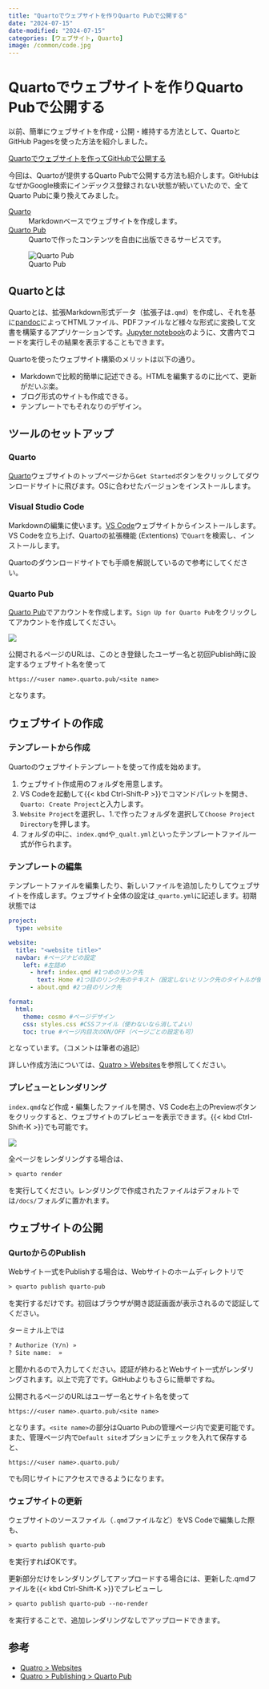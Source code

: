 ---
title: "Quartoでウェブサイトを作りQuarto Pubで公開する"
date: "2024-07-15"
date-modified: "2024-07-15"
categories: [ウェブサイト, Quarto]
image: /common/code.jpg
---

Quartoでウェブサイトを作りQuarto Pubで公開する
==============================================

以前、簡単にウェブサイトを作成・公開・維持する方法として、QuartoとGitHub Pagesを使った方法を紹介しました。

[Quartoでウェブサイトを作ってGitHubで公開する](/posts/website_quatro_github/)

今回は、Quartoが提供するQuarto Pubで公開する方法も紹介します。GitHubはなぜかGoogle検索にインデックス登録されない状態が続いていたので、全てQuarto Pubに乗り換えてみました。

[Quarto](https://quarto.org)
: Markdownベースでウェブサイトを作成します。

[Quarto Pub](https://quartopub.com/)
: Quartoで作ったコンテンツを自由に出版できるサービスです。

![Quarto Pub](quartopub_top.png)


## Quartoとは

Quartoとは、拡張Markdown形式データ（拡張子は`.qmd`）を作成し、それを基に[pandoc](https://pandoc.org/)によってHTMLファイル、PDFファイルなど様々な形式に変換して文書を構築するアプリケーションです。[Jupyter notebook](https://jupyter.org/)のように、文書内でコードを実行しその結果を表示することもできます。

Quartoを使ったウェブサイト構築のメリットは以下の通り。

- Markdownで比較的簡単に記述できる。HTMLを編集するのに比べて、更新がだいぶ楽。
- ブログ形式のサイトも作成できる。
- テンプレートでもそれなりのデザイン。


## ツールのセットアップ

### Quarto

[Quarto](https://quarto.org)ウェブサイトのトップページから`Get Started`ボタンをクリックしてダウンロードサイトに飛びます。OSに合わせたバージョンをインストールします。


### Visual Studio Code

Markdownの編集に使います。[VS Code](https://code.visualstudio.com/)ウェブサイトからインストールします。VS Codeを立ち上げ、Quartoの拡張機能 (Extentions) で`Quart`を検索し、インストールします。

Quartoのダウンロードサイトでも手順を解説しているので参考にしてください。


### Quarto Pub

[Quarto Pub](https://quartopub.com/)でアカウントを作成します。`Sign Up for Quarto Pub`をクリックしてアカウントを作成してください。

![](quartopub_signup.png)


公開されるページのURLは、このとき登録したユーザー名と初回Publish時に設定するウェブサイト名を使って

`https://<user name>.quarto.pub/<site name>`

となります。



## ウェブサイトの作成

### テンプレートから作成

Quartoのウェブサイトテンプレートを使って作成を始めます。

1. ウェブサイト作成用のフォルダを用意します。
2. VS Codeを起動して{{< kbd Ctrl-Shift-P >}}でコマンドパレットを開き、`Quarto: Create Project`と入力します。
3. `Website Project`を選択し、1.で作ったフォルダを選択して`Choose Project Directory`を押します。
4. フォルダの中に、`index.qmd`や`_qualt.yml`といったテンプレートファイル一式が作られます。

### テンプレートの編集

テンプレートファイルを編集したり、新しいファイルを追加したりしてウェブサイトを作成します。ウェブサイト全体の設定は`_quarto.yml`に記述します。初期状態では

```yaml
project:
  type: website

website:
  title: "<website title>"
  navbar: #ページナビの設定
    left: #左詰め
      - href: index.qmd #1つめのリンク先
        text: Home #1つ目のリンク先のテキスト（設定しないとリンク先のタイトルが使われる）
      - about.qmd #2つ目のリンク先

format:
  html:
    theme: cosmo #ページデザイン
    css: styles.css #CSSファイル（使わないなら消してよい）
    toc: true #ページ内目次のON/OFF（ページごとの設定も可）
```

となっています。（コメントは筆者の追記）

詳しい作成方法については、[Quatro > Websites](https://quarto.org/docs/websites/)を参照してください。


### プレビューとレンダリング

`index.qmd`など作成・編集したファイルを開き、VS Code右上のPreviewボタンをクリックすると、ウェブサイトのプレビューを表示できます。{{< kbd Ctrl-Shift-K >}}でも可能です。

![](quarto_preview.png)

全ページをレンダリングする場合は、

```default
> quarto render
```

を実行してください。レンダリングで作成されたファイルはデフォルトでは`/docs/`フォルダに置かれます。


## ウェブサイトの公開

### QurtoからのPublish

Webサイト一式をPublishする場合は、Webサイトのホームディレクトリで

```default
> quarto publish quarto-pub
```

を実行するだけです。初回はブラウザが開き認証画面が表示されるので認証してください。

ターミナル上では

```default
? Authorize (Y/n) » 
? Site name:  » 
```

と聞かれるので入力してください。認証が終わるとWebサイト一式がレンダリングされます。以上で完了です。GitHubよりもさらに簡単ですね。

公開されるページのURLはユーザー名とサイト名を使って

`https://<user name>.quarto.pub/<site name>`

となります。`<site name>`の部分はQuarto Pubの管理ページ内で変更可能です。また、管理ページ内で`Default site`オプションにチェックを入れて保存すると、

`https://<user name>.quarto.pub/`

でも同じサイトにアクセスできるようになります。


### ウェブサイトの更新

ウェブサイトのソースファイル（`.qmd`ファイルなど）をVS Codeで編集した際も、

```default
> quarto publish quarto-pub
```

を実行すればOKです。

更新部分だけをレンダリングしてアップロードする場合には、更新した.qmdファイルを{{< kbd Ctrl-Shift-K >}}でプレビューし

```default
> quarto publish quarto-pub --no-render
```

を実行することで、追加レンダリングなしでアップロードできます。

## 参考

- [Quatro > Websites](https://quarto.org/docs/websites/)
- [Quatro > Publishing > Quarto Pub](https://quarto.org/docs/publishing/quarto-pub.html)